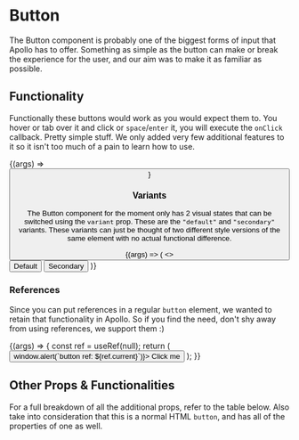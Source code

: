 
<Meta title="Layout/Button" component={Button} />

# Button

The Button component is probably one of the biggest forms of input that Apollo has to offer.
Something as simple as the button can make or break the experience for the user, and our aim
was to make it as familiar as possible.

## Functionality

Functionally these buttons would work as you would expect them to. You hover or tab over it and
click or `space`/`enter` it, you will execute the `onClick` callback. Pretty simple stuff. We only
added very few additional features to it so it isn't too much of a pain to learn how to use.

<Canvas>
    <Story name="Standard Button" args={{ children: "Click Me" }}>
        {(args) => <Button {...args} />}
    </Story>
</Canvas>

### Variants

The Button component for the moment only has 2 visual states that can be switched using the
`variant` prop. These are the `"default"` and `"secondary"` variants. These variants can just
be thought of two different style versions of the same element with no actual functional
difference.

<Canvas>
    <Story name="Button Variants">
        {(args) => (
            <>
                <Button>Default</Button>
                <span style={{ paddingRight: 10 }} />
                <Button variant="secondary">Secondary</Button>
            </>
        )}
    </Story>
</Canvas>

### References

Since you can put references in a regular `button` element, we wanted to retain that functionality
in Apollo. So if you find the need, don't shy away from using references, we support them :)

<Canvas>
    <Story name="Button Refs">
        {(args) => {
            const ref = useRef(null);
            return (
                <Button ref={ref} onClick={() => window.alert(`button ref: ${ref.current}`)}>
                    Click me
                </Button>
            );
        }}
    </Story>
</Canvas>

## Other Props & Functionalities

For a full breakdown of all the additional props, refer to the table below. Also take into
consideration that this is a normal HTML `button`, and has all of the properties of one as well.

<ArgsTable of={Button} />
